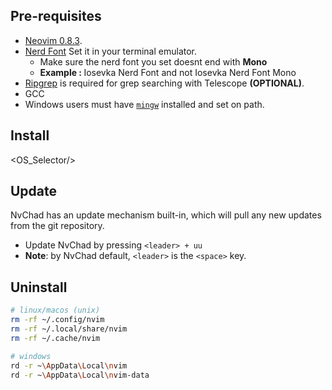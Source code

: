 
## Pre-requisites

- [Neovim 0.8.3](https://github.com/neovim/neovim/releases/tag/v0.8.0).
- [Nerd Font](https://www.nerdfonts.com/) Set it in your terminal emulator.
  - Make sure the nerd font you set doesnt end with <strong>Mono</strong> 
   - <strong>Example : </strong> Iosevka Nerd Font and not Iosevka Nerd Font Mono 
- [Ripgrep](https://github.com/BurntSushi/ripgrep) is required for grep searching with Telescope <strong>(OPTIONAL)</strong>. 
- GCC 
- Windows users must have [`mingw`](http://mingw-w64.org/downloads) installed and set on path.

## Install

<OS_Selector/>

## Update

NvChad has an update mechanism built-in, which will pull any new updates from the git repository.

- Update NvChad by pressing `<leader> + uu`
- **Note**: by NvChad default, `<leader>` is the `<space>` key.

## Uninstall
```bash
# linux/macos (unix)
rm -rf ~/.config/nvim
rm -rf ~/.local/share/nvim
rm -rf ~/.cache/nvim

# windows
rd -r ~\AppData\Local\nvim
rd -r ~\AppData\Local\nvim-data
```
